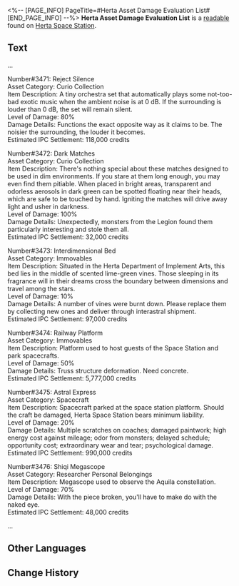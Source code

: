 <%-- [PAGE_INFO]
PageTitle=#Herta Asset Damage Evaluation List#
[END_PAGE_INFO] --%>
{{Readable Infobox
|id           = 038
|partIds      = 190147
|title        = 
|image        = Item Journal Page.png
|world        = Herta Space Station
|parts        = 1
|author       = <!--to be added-->
|description  = Asset Damage Evaluation List drafted by the Herta Department of Implement Arts. It has records of thousands of cargo damages totaling a ridiculous sum to be paid by the IPC alone.
|part1        = Herta Asset Damage Evaluation List
|source1      = {{cx|Source missing}}
|characters   = 
|factions     = 
}}
'''Herta Asset Damage Evaluation List''' is a [[readable]] found on [[Herta Space Station]].
<!--
==Location==
{{Map Embed|<map name>|<marker id>}}
-->
==Text==
...

Number#3471: Reject Silence<br />Asset Category: Curio Collection<br />Item Description: A tiny orchestra set that automatically plays some not-too-bad exotic music when the ambient noise is at 0 dB. If the surrounding is louder than 0 dB, the set will remain silent.<br />Level of Damage: 80%<br />Damage Details: Functions the exact opposite way as it claims to be. The noisier the surrounding, the louder it becomes.<br />Estimated IPC Settlement: 118,000 credits

Number#3472: Dark Matches<br />Asset Category: Curio Collection<br />Item Description: There's nothing special about these matches designed to be used in dim environments. If you stare at them long enough, you may even find them pitiable. When placed in bright areas, transparent and odorless aerosols in dark green can be spotted floating near their heads, which are safe to be touched by hand. Igniting the matches will drive away light and usher in darkness.<br />Level of Damage: 100%<br />Damage Details: Unexpectedly, monsters from the Legion found them particularly interesting and stole them all.<br />Estimated IPC Settlement: 32,000 credits

Number#3473: Interdimensional Bed<br />Asset Category: Immovables<br />Item Description: Situated in the Herta Department of Implement Arts, this bed lies in the middle of scented lime-green vines. Those sleeping in its fragrance will in their dreams cross the boundary between dimensions and travel among the stars.<br />Level of Damage: 10%<br />Damage Details: A number of vines were burnt down. Please replace them by collecting new ones and deliver through interastral shipment. <br />Estimated IPC Settlement: 97,000 credits

Number#3474: Railway Platform<br />Asset Category: Immovables<br />Item Description: Platform used to host guests of the Space Station and park spacecrafts.<br />Level of Damage: 50%<br />Damage Details: Truss structure deformation. Need concrete.<br />Estimated IPC Settlement: 5,777,000 credits

Number#3475: Astral Express<br />Asset Category: Spacecraft<br />Item Description: Spacecraft parked at the space station platform. Should the craft be damaged, Herta Space Station bears minimum liability.<br />Level of Damage: 20%<br />Damage Details: Multiple scratches on coaches; damaged paintwork; high energy cost against mileage; odor from monsters; delayed schedule; opportunity cost; extraordinary wear and tear; psychological damage.<br />Estimated IPC Settlement: 990,000 credits

Number#3476: Shiqi Megascope<br />Asset Category: Researcher Personal Belongings<br />Item Description: Megascope used to observe the Aquila constellation.<br />Level of Damage: 70%<br />Damage Details: With the piece broken, you'll have to make do with the naked eye.<br />Estimated IPC Settlement: 48,000 credits

...

<!--
==Trivia==
* 
-->
==Other Languages==
{{Other Languages
|en   = Herta Asset Damage Evaluation List
|zhs  = 「黑塔」资产定损清单
|zht  = 「黑塔」資產定損清單
|ja   = 「ヘルタ」資産損害明細書
|ko   = 「헤르타」 자산 손실 리스트
|es   = Lista de evaluación de daños de los activos de Herta
|fr   = Liste d'évaluation des dégâts matériels de Herta
|ru   = «Герта»: Перечень убытков
|th   = รายการประเมินความเสียหายทางทรัพย์สินของ "Herta"
|vi   = Danh Sách Tài Sản Hư Hại "Herta"
|de   = Schätzliste des Vermögensschadens in Herta-Raumstation
|id   = Daftar Penilaian Kerugian Aset "Herta"
|pt   = Lista de Avaliação de Danos à Propriedade da Herta
}}

==Change History==
{{Change History|1.0}}